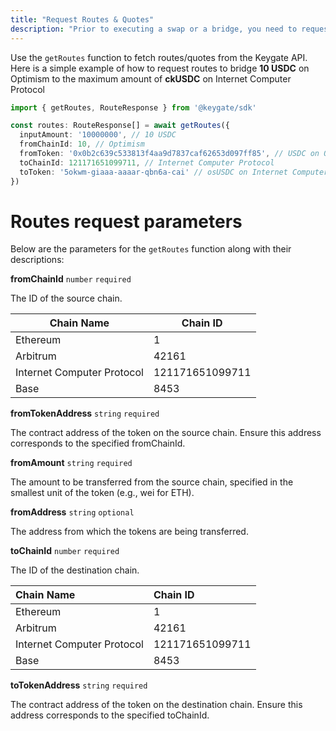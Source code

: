 ```yaml
---
title: "Request Routes & Quotes"
description: "Prior to executing a swap or a bridge, you need to request the best route from our API."
---
```


Use the `getRoutes` function to fetch routes/quotes from the Keygate API. Here is a simple example of how to request routes to bridge **10 USDC** on Optimism to the maximum amount of **ckUSDC** on Internet Computer Protocol

```typescript
import { getRoutes, RouteResponse } from '@keygate/sdk'

const routes: RouteResponse[] = await getRoutes({
  inputAmount: '10000000', // 10 USDC
  fromChainId: 10, // Optimism
  fromToken: '0x0b2c639c533813f4aa9d7837caf62653d097ff85', // USDC on Optimism
  toChainId: 121171651099711, // Internet Computer Protocol
  toToken: '5okwm-giaaa-aaaar-qbn6a-cai' // osUSDC on Internet Computer Protocol
})
```

# Routes request parameters

Below are the parameters for the `getRoutes` function along with their descriptions:

**fromChainId** `number` `required`

The ID of the source chain.

| Chain Name                 | Chain ID        |
| -------------------------- | --------------- |
| Ethereum                   | 1               |
| Arbitrum                   | 42161           |
| Internet Computer Protocol | 121171651099711 |
| Base                       | 8453            |

**fromTokenAddress** `string` `required`

The contract address of the token on the source chain. Ensure this address corresponds to the specified fromChainId.

**fromAmount** `string` `required`

The amount to be transferred from the source chain, specified in the smallest unit of the token (e.g., wei for ETH).

**fromAddress** `string` `optional`

The address from which the tokens are being transferred.

**toChainId** `number` `required`

The ID of the destination chain.

| Chain Name                 | Chain ID        |
| :------------------------- | :-------------- |
| Ethereum                   | 1               |
| Arbitrum                   | 42161           |
| Internet Computer Protocol | 121171651099711 |
| Base                       | 8453            |

**toTokenAddress** `string` `required`

The contract address of the token on the destination chain. Ensure this address corresponds to the specified toChainId.
